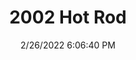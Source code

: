 ---
width: 1333
height: 2000
title: 2002 Hot Rod
description: Modified interior on a BMW 2002
date: 2/26/2022 6:06:40 PM
cameraMake: Sony
cameraModel: ILCE-7M3
lens: FE 35mm F1.4 GM
settingsfStop: f/1.4
settingsISO: ISO 400
settingsShutter: 1/40
settingsFocalLength: 35 mm
---